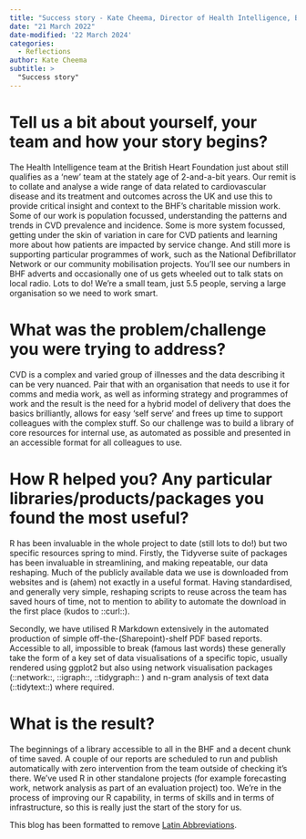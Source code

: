 ```yaml
---
title: "Success story - Kate Cheema, Director of Health Intelligence, British Heart Foundation"
date: "21 March 2022"
date-modified: '22 March 2024'
categories:
  - Reflections
author: Kate Cheema
subtitle: >
  "Success story"
---
```


# Tell us a bit about yourself, your team and how your story begins?

The Health Intelligence team at the British Heart Foundation just about still qualifies as a ‘new' team at the stately age of 2-and-a-bit years. Our remit is to collate and analyse a wide range of data related to cardiovascular disease and its treatment and outcomes across the UK and use this to provide critical insight and context to the BHF's charitable mission work. Some of our work is population focussed, understanding the patterns and trends in CVD prevalence and incidence. Some is more system focussed, getting under the skin of variation in care for CVD patients and learning more about how patients are impacted by service change. And still more is supporting particular programmes of work, such as the National Defibrillator Network or our community mobilisation projects. You'll see our numbers in BHF adverts and occasionally one of us gets wheeled out to talk stats on local radio. Lots to do! We're a small team, just 5.5 people, serving a large organisation so we need to work smart.

# What was the problem/challenge you were trying to address?

CVD is a complex and varied group of illnesses and the data describing it can be very nuanced. Pair that with an organisation that needs to use it for comms and media work, as well as informing strategy and programmes of work and the result is the need for a hybrid model of delivery that does the basics brilliantly, allows for easy ‘self serve' and frees up time to support colleagues with the complex stuff. So our challenge was to build a library of core resources for internal use, as automated as possible and presented in an accessible format for all colleagues to use.

# How R helped you? Any particular libraries/products/packages you found the most useful?

R has been invaluable in the whole project to date (still lots to do!) but two specific resources spring to mind. Firstly, the Tidyverse suite of packages has been invaluable in streamlining, and making repeatable, our data reshaping. Much of the publicly available data we use is downloaded from websites and is (ahem) not exactly in a useful format. Having standardised, and generally very simple, reshaping scripts to reuse across the team has saved hours of time, not to mention to ability to automate the download in the first place (kudos to ::curl::).

Secondly, we have utilised R Markdown extensively in the automated production of simple off-the-(Sharepoint)-shelf PDF based reports. Accessible to all, impossible to break (famous last words) these generally take the form of a key set of data visualisations of a specific topic, usually rendered using ggplot2 but also using network visualisation packages (::network::, ::igraph::, ::tidygraph:: ) and n-gram analysis of text data (::tidytext::) where required.

# What is the result?

The beginnings of a library accessible to all in the BHF and a decent chunk of time saved. A couple of our reports are scheduled to run and publish automatically with zero intervention from the team outside of checking it's there. We've used R in other standalone projects (for example forecasting work, network analysis as part of an evaluation project) too. We're in the process of improving our R capability, in terms of skills and in terms of infrastructure, so this is really just the start of the story for us.

This blog has been formatted to remove [Latin Abbreviations](https://nhsrway.nhsrcommunity.com/style-guides.html#avoid-latin-abbreviation).
